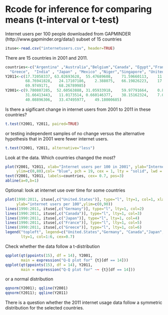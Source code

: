  Rcode for inference for comparing means (t-interval or t-test)
===============================================================================

Internet users per 100 people downloaded from GAPMINDER (http://www.gapminder.org/data/)
subset of 15 countries

```r
ituse<-read.csv("internetusers.csv", header=TRUE)
```

There are 15 countries in 2001 and 2011.

```r
countries<-c("Argentina" ,"Australia","Belgium","Canada", "Egypt","France", "Germany",
  "Greece",  "India" , "Japan" , "Mexico" ,"Niger","Singapore", "United.Kingdom", "United.States")
Y2011<-c(17.72058337, 63.02693628,	55.47689608,	71.59660113,	11.69839821,	41.39108117,
         68.76941828,	24.17107186,	2.388075,	66.19826223,	17.21,	0.221341351,	61.00284566,
         69.9749171,	68.26789985)
Y2001<-c(9.780807285,  52.60563888,	31.05933918,	59.97791664,	0.838945611,	25.48284606,
         31.66413443,	11.0173514,	0.660146377,	38.15162324,	7.038023117,	0.105185431,
         40.08896306,	33.47495977,	49.18000685)
```

Is there a sigificant change in internet users from 2001 to 2011 in these countries?

```r
t.test(Y2001, Y2011, paired=TRUE)
```

or testing independent samples of no change versus the alternative hypothesis 
that in 2001 were fewer internet users.

```r
t.test(Y2001, Y2011, alternative="less")
```

Look at the data. Which countries changed the most?

```r
plot(Y2001, Y2011, xlab="Internet users per 100 in 2001", ylab="Internet users per 100 in 2011", xlim=c(-1, 70),
     ylim=c(0,80),col= "blue", pch = 19, cex = 1, lty = "solid", lwd = 2)
text(Y2001, Y2011, labels=countries, cex= 0.7, pos=3)
abline(a=0,b=1)
```

Optional: look at internet use over time for some countries

```r
plot(1990:2011, ituse[,c("United.States")], type="l", lty=1, col=1, xlab="year", 
     ylab="internet users per 100",ylim=c(0,90))
lines(1990:2011, ituse[,c("Germany")], type="l", lty=1, col=2)
lines(1990:2011, ituse[,c("Canada")], type="l", lty=1, col=3)
lines(1990:2011, ituse[,c("Japan")], type="l", lty=1, col=4)
lines(1990:2011, ituse[,c("France")], type="l", lty=1, col=5)
lines(1990:2011, ituse[,c("Greece")], type="l", lty=1, col=6)
legend("topleft", legend=c("United.States","Germany", "Canada","Japan","France", "Greece"  ), 
       lty=1, col=1:6, cex=0.7)
```

Check whether the data follow a t-distribution

```r
qqplot(qt(ppoints(15), df = 14), Y2001,
       main = expression("Q-Q plot for" {t}[df == 14]))
qqplot(qt(ppoints(15), df = 14), Y2011,
       main = expression("Q-Q plot for" ~~ {t}[df == 14]))
```

or a normal distribution

```r
qqnorm(Y2001); qqline(Y2001)
qqnorm(Y2011); qqline(Y2011)
```

There is a question whether the 2011 internet usage data follow a symmetric distribution 
for the selected countries. 
